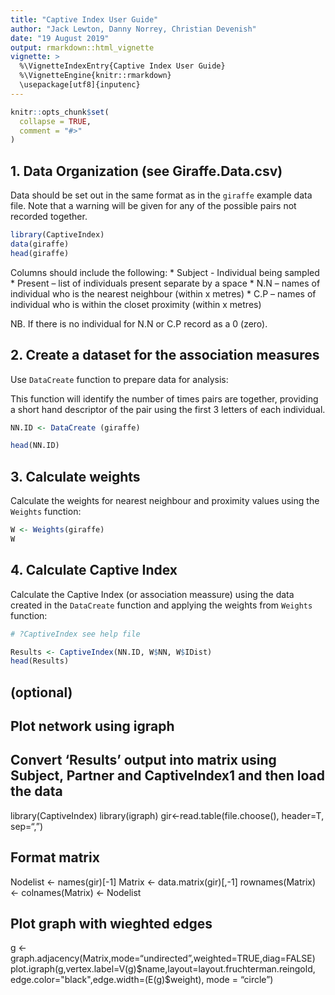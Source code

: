 ```yaml
---
title: "Captive Index User Guide"
author: "Jack Lewton, Danny Norrey, Christian Devenish"
date: "19 August 2019"
output: rmarkdown::html_vignette
vignette: >
  %\VignetteIndexEntry{Captive Index User Guide}
  %\VignetteEngine{knitr::rmarkdown}
  \usepackage[utf8]{inputenc}
---
```



```r
knitr::opts_chunk$set(
  collapse = TRUE,
  comment = "#>"
)
```

## 1.	Data Organization (see Giraffe.Data.csv)

Data should be set out in the same format as in the `giraffe` example data file. Note that a warning will be given for any of the possible pairs not recorded together.

```r
library(CaptiveIndex)
data(giraffe)
head(giraffe)
```

Columns should include the following:
*  Subject - Individual being sampled 
*  Present – list of individuals present separate by a space 
*  N.N – names of individual who is the nearest neighbour (within x metres) 
*  C.P – names of individual who is within the closet proximity (within x metres) 

NB. If there is no individual for N.N or C.P record as a 0 (zero).

## 2.	Create a dataset for the association measures

Use `DataCreate` function to prepare data for analysis:

This function will identify the number of times pairs are together, providing a short hand descriptor of the pair using the first 3 letters of each individual. 

```r
NN.ID <- DataCreate (giraffe)

head(NN.ID)

```

## 3. Calculate weights

Calculate the weights for nearest neighbour and proximity values using the `Weights` function:

```r

W <- Weights(giraffe)
W

```

## 4. Calculate Captive Index
Calculate the Captive Index (or association meassure) using the data created in the `DataCreate` function and applying the weights from `Weights` function:


```r
# ?CaptiveIndex see help file 

Results <- CaptiveIndex(NN.ID, W$NN, W$IDist)
head(Results)
```

## (optional) 
## Plot network using igraph
## Convert 'Results' output into matrix using Subject, Partner and CaptiveIndex1 and then load the data
library(CaptiveIndex)
library(igraph)
gir<-read.table(file.choose(), header=T, sep=",")

## Format matrix
Nodelist <- names(gir)[-1]
Matrix <- data.matrix(gir)[,-1]
rownames(Matrix) <- colnames(Matrix) <- Nodelist

## Plot graph with wieghted edges
g <- graph.adjacency(Matrix,mode="undirected",weighted=TRUE,diag=FALSE)
plot.igraph(g,vertex.label=V(g)$name,layout=layout.fruchterman.reingold, edge.color="black",edge.width=(E(g)$weight), mode = "circle")


